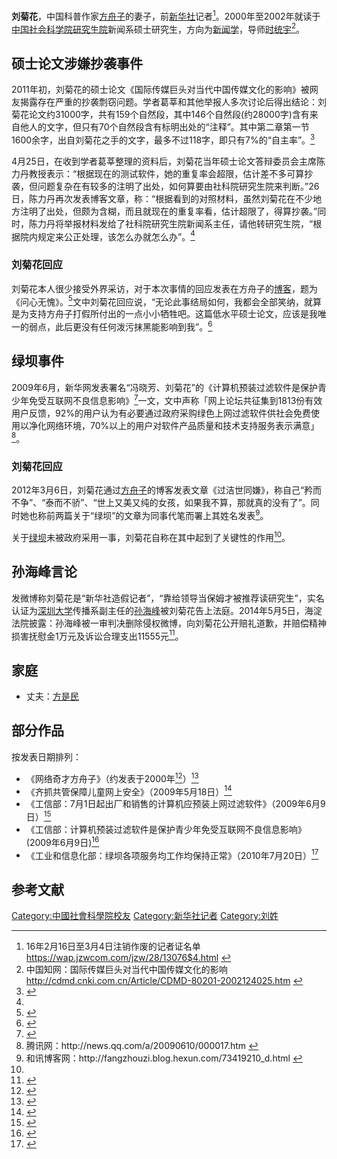 '''刘菊花'''，中国科普作家[[方舟子|方舟子]]的妻子，前[[新华社|新华社]]记者<ref>16年2月16日至3月4日注销作废的记者证名单 https://wap.jzwcom.com/jzw/28/13076$4.html {{Wayback|url=https://wap.jzwcom.com/jzw/28/13076$4.html |date=20190918005916 }}</ref>。2000年至2002年就读于[[中国社会科学院研究生院|中国社会科学院研究生院]]新闻系硕士研究生，方向为[[新闻学|新闻学]]，导师[[时统宇|时统宇]]<ref>中国知网：国际传媒巨头对当代中国传媒文化的影响 http://cdmd.cnki.com.cn/Article/CDMD-80201-2002124025.htm {{Wayback|url=http://cdmd.cnki.com.cn/Article/CDMD-80201-2002124025.htm |date=20120628010312 }}</ref>。

== 硕士论文涉嫌抄袭事件 ==
2011年初，刘菊花的硕士论文《国际传媒巨头对当代中国传媒文化的影响》被网友揭露存在严重的抄袭剽窃问题。学者葛莘和其他举报人多次讨论后得出结论：刘菊花论文约31000字，共有159个自然段，其中146个自然段(约28000字)含有来自他人的文字，但只有70个自然段含有标明出处的“注释”。其中第二章第一节1600余字，出自刘菊花之手的文字，最多不过118字，即只有7%的“自主率”。<ref name="#1">{{Cite web |url=http://www.legalweekly.cn/content.jsp?id=166836&lm=%E7%A4%BE%E4%BC%9A |title=《法治周末》：方舟子后院起火：妻子硕士论文涉嫌抄袭 |accessdate=2011-08-11 |archive-date=2011-08-11 |archive-url=https://archive.is/20110811113245/http://www.legalweekly.cn/content.jsp?id=166836&lm=社会 |dead-url=no }}</ref>

4月25日，在收到学者葛莘整理的资料后，刘菊花当年硕士论文答辩委员会主席陈力丹教授表示：“根据现在的测试软件，她的重复率会超限，估计差不多可算抄袭，但问题复杂在有较多的注明了出处，如何算要由社科院研究生院来判断。”26日，陈力丹再次发表博客文章，称：“根据看到的对照材料，虽然刘菊花在不少地方注明了出处，但颇为含糊，而且就现在的重复率看，估计超限了，得算抄袭。”同时，陈力丹将举报材料发给了社科院研究生院新闻系主任，请他转研究生院，“根据院内规定来公正处理，该怎么办就怎么办”。<ref name="#1"/>

===刘菊花回应===
刘菊花本人很少接受外界采访，对于本次事情的回应发表在方舟子的[[博客|博客]]，题为《问心无愧》。<ref>{{cite web
|url = http://t.sina.com.cn/fangzhouzi
|title = 方舟子微博
|publisher = 新浪微博
|date = 2011-04-28
|accessdate = 2011-04-30
|language = zh-hans
|archive-date = 2011-05-13
|archive-url = https://web.archive.org/web/20110513040956/http://t.sina.com.cn/fangzhouzi
|dead-url = no
}}</ref>文中刘菊花回应说，“无论此事结局如何，我都会全部笑纳，就算是为支持方舟子打假所付出的一点小小牺牲吧。这篇低水平硕士论文，应该是我唯一的弱点，此后更没有任何泼污抹黑能影响到我”。<ref>{{cite web
|url = http://blog.sina.com.cn/s/blog_474068790101801m.html
|title = 问心无愧
|publisher = 新浪博客
|date = 2011-04-28
|accessdate = 2011-04-30
|language = zh-hans
|archive-date = 2011-05-01
|archive-url = https://web.archive.org/web/20110501081555/http://blog.sina.com.cn/s/blog_474068790101801m.html
|dead-url = no
}}</ref>

== 绿坝事件 ==
2009年6月，新华网发表署名“冯晓芳、刘菊花”的《计算机预装过滤软件是保护青少年免受互联网不良信息影响》<ref>{{Cite web |url=http://news.xinhuanet.com/fortune/2009-06/09/content_11516067_1.htm |title=计算机预装过滤软件是保护青少年免受互联网不良信息影响 |accessdate=2012-01-25 |archive-date=2012-03-04 |archive-url=https://web.archive.org/web/20120304223014/http://news.xinhuanet.com/fortune/2009-06/09/content_11516067_1.htm |dead-url=no }}</ref>一文，文中声称「网上论坛共征集到1813份有效用户反馈，92%的用户认为有必要通过政府采购绿色上网过滤软件供社会免费使用以净化网络环境，70%以上的用户对软件产品质量和技术支持服务表示满意」<ref>腾讯网：http://news.qq.com/a/20090610/000017.htm {{Wayback|url=http://news.qq.com/a/20090610/000017.htm |date=20120215164910 }}</ref>。

=== 刘菊花回应 ===
2012年3月6日，刘菊花通过[[方舟子|方舟子]]的博客发表文章《过洁世同嫌》，称自己“矜而不争”、“泰而不骄”、“世上又美又纯的女孩，如果我不算，那就真的没有了”。同时她也称前两篇关于“绿坝”的文章为同事代笔而署上其姓名发表<ref name="#2">和讯博客网：http://fangzhouzi.blog.hexun.com/73419210_d.html {{Wayback|url=http://fangzhouzi.blog.hexun.com/73419210_d.html |date=20120518175749 }}</ref>。

关于[[绿坝|绿坝]]未被政府采用一事，刘菊花自称在其中起到了关键性的作用<ref name="#2"/>。

== 孙海峰言论 ==
发微博称刘菊花是“新华社造假记者”，“靠给领导当保姆才被推荐读研究生”，实名认证为[[深圳大学|深圳大学]]传播系副主任的[[孙海峰|孙海峰]]被刘菊花告上法庭。2014年5月5日，海淀法院披露：孙海峰被一审判决删除侵权微博，向刘菊花公开赔礼道歉，并赔偿精神损害抚慰金1万元及诉讼合理支出11555元<ref>{{cite web|url=https://3g.163.com/news/article/9RIMUOR000014AED.html|title=伤害方舟子之妻的名誉 深大教师被判万元抚慰|website=网易新闻|date=2014-05-06|accessdate=2018-06-03}}{{Dead link|date=2019年12月 |bot=InternetArchiveBot |fix-attempted=yes }}</ref>。

== 家庭 ==
* 丈夫：[[方是民|方是民]]

== 部分作品 ==
按发表日期排列：
* 《网络奇才方舟子》（约发表于2000年<ref>{{Cite web |url=http://www.chinanews.com/cul/2010/12-20/2732136.shtml |title=中国新闻网：方舟子老婆处女报道作称丈夫是“网络奇才” |accessdate=2012-05-25 |archive-date=2013-10-21 |archive-url=https://web.archive.org/web/20131021072959/http://www.chinanews.com/cul/2010/12-20/2732136.shtml |dead-url=no }}</ref>）<ref>{{Cite web |url=http://www.xys.org/xys/netters/Fang-Zhouzi/Net/interview_liujuhua.txt |title=新语丝：网络奇才方舟子 （刘菊 花） |accessdate=2012-05-25 |archive-date=2012-01-22 |archive-url=https://web.archive.org/web/20120122185429/http://www.xys.org/xys/netters/Fang-Zhouzi/Net/interview_liujuhua.txt |dead-url=no }}</ref>
* 《齐抓共管保障儿童网上安全》（2009年5月18日）<ref>{{Cite web |url=http://news.xinhuanet.com/newscenter/2009-05/18/content_11396430.htm |title=齐抓共管保障儿童网上安全 |accessdate=2012-01-25 |archive-date=2012-03-06 |archive-url=https://web.archive.org/web/20120306021856/http://news.xinhuanet.com/newscenter/2009-05/18/content_11396430.htm |dead-url=no }}</ref>
* 《工信部：7月1日起出厂和销售的计算机应预装上网过滤软件》（2009年6月9日）<ref>{{Cite web |url=http://news.xinhuanet.com/fortune/2009-06/09/content_11515259.htm |title=工信部：7月1日起出厂和销售的计算机应预装上网过滤软件 |accessdate=2012-01-25 |archive-date=2012-01-28 |archive-url=https://web.archive.org/web/20120128151334/http://news.xinhuanet.com/fortune/2009-06/09/content_11515259.htm |dead-url=no }}</ref>
* 《工信部：计算机预装过滤软件是保护青少年免受互联网不良信息影响》(2009年6月9日)<ref>{{Cite web |url=http://news.xinhuanet.com/fortune/2009-06/09/content_11516067_1.htm |title=工信部：计算机预装过滤软件是保护青少年免受互联网不良信息影响 |accessdate=2012-01-25 |archive-date=2012-03-04 |archive-url=https://web.archive.org/web/20120304223014/http://news.xinhuanet.com/fortune/2009-06/09/content_11516067_1.htm |dead-url=no }}</ref>
* 《工业和信息化部：绿坝各项服务均工作均保持正常》（2010年7月20日）<ref>{{Cite web |url=http://www.gov.cn/jrzg/2010-07/20/content_1659577.htm |title=工业和信息化部：绿坝各项服务均工作均保持正常 |accessdate=2012-01-25 |archive-date=2010-07-29 |archive-url=https://web.archive.org/web/20100729090321/http://www.gov.cn/jrzg/2010-07/20/content_1659577.htm |dead-url=no }}</ref>

== 参考文献 ==
{{Reflist|2}}

{{Authority control}}
{{DEFAULTSORT:L}}
[[Category:中國社會科學院校友|Category:中國社會科學院校友]]
[[Category:新华社记者|Category:新华社记者]]
[[Category:刘姓|Category:刘姓]]